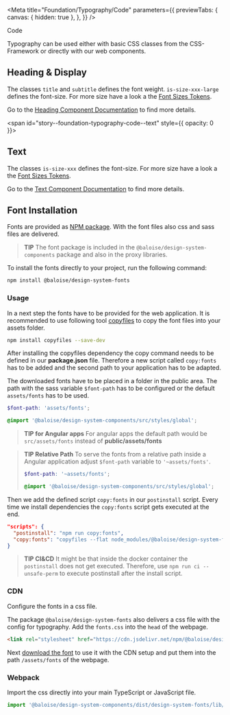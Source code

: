 
<Meta
  title="Foundation/Typography/Code"
  parameters={{
    previewTabs: {
      canvas: { hidden: true },
    },
  }}
/>

<bal-doc-banner subtitle="Foundation/Typography" color="purple">Code</bal-doc-banner>

<bal-doc-lead>Typography can be used either with basic CSS classes from the CSS-Framework or directly with our web components.</bal-doc-lead>

## Heading & Display

The classes `title` and `subtitle` defines the font weight. `is-size-xxx-large` defines the font-size.
For more size have a look a the [Font Sizes Tokens](?path=/docs/foundation-design-tokens--page#font-sizes).

Go to the [Heading Component Documentation](?path=/docs/components-heading--basic) to find more details.

<Canvas withSource="open">
  <Story id="foundation-typography-code--heading-and-display" />
</Canvas>

<span id="story--foundation-typography-code--text" style={{ opacity: 0 }}></span>

## Text

The classes `is-size-xxx` defines the font-size.
For more size have a look a the [Font Sizes Tokens](?path=/docs/foundation-design-tokens--page#font-sizes).

Go to the [Text Component Documentation](?path=/docs/components-text--basic) to find more details.

<Canvas withSource="open">
  <Story id="foundation-typography-code--text" />
</Canvas>

## Font Installation

Fonts are provided as [NPM package](https://www.npmjs.com/package/@baloise/design-system-fonts). With the font files also css and sass files are delivered.

> **TIP**
> The font package is included in the `@baloise/design-system-components` package and also in the proxy libraries.

To install the fonts directly to your project, run the following command:

```bash
npm install @baloise/design-system-fonts
```

### Usage

In a next step the fonts have to be provided for the web application. It is recommended to use following tool [copyfiles](https://www.npmjs.com/package/copyfiles) to copy the font files into your assets folder.

```bash
npm install copyfiles --save-dev
```

After installing the copyfiles dependency the copy command needs to be defined in our **package.json** file. Therefore a new script called `copy:fonts` has to be added and the second path to your application has to be adapted.

The downloaded fonts have to be placed in a folder in the public area. The path with the sass variable `$font-path` has to be configured or the default `assets/fonts` has to be used.

```scss
$font-path: 'assets/fonts';

@import '@baloise/design-system-components/src/styles/global';
```

> **TIP for Angular apps**
> For angular apps the default path would be `src/assets/fonts` instead of **public/assets/fonts**

> **TIP Relative Path**
> To serve the fonts from a relative path inside a Angular application adjust `$font-path` variable to `'~assets/fonts'`.
>
> ```scss
> $font-path: '~assets/fonts';
>
> @import '@baloise/design-system-components/src/styles/global';
> ```

Then we add the defined script `copy:fonts` in our `postinstall` script. Every time we install dependencies the `copy:fonts` script gets executed at the end.

```json
"scripts": {
  "postinstall": "npm run copy:fonts",
  "copy:fonts": "copyfiles --flat node_modules/@baloise/design-system-fonts/lib/* src/assets/fonts"
}
```

> **TIP CI&CD**
> It might be that inside the docker container the `postinstall` does not get executed. Therefore, use `npm run ci --unsafe-perm` to execute postinstall after the install script.

### CDN

Configure the fonts in a css file.

The package `@baloise/design-system-fonts` also delivers a css file with the config for typography. Add the `fonts.css` into the `head` of the webpage.

```html
<link rel="stylesheet" href="https://cdn.jsdelivr.net/npm/@baloise/design-system-fonts/lib/fonts.css" />
```

Next [download the font](/design/typography.html#download) to use it with the CDN setup and put them into the path `/assets/fonts` of the webpage.

### Webpack

Import the css directly into your main TypeScript or JavaScript file.

```typescript
import '@baloise/design-system-components/dist/design-system-fonts/lib/fonts.css'
```

<bal-doc-github link="/stories/foundation/typography/02-development.docs.mdx"></bal-doc-github>
